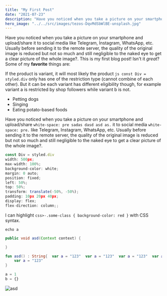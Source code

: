 ```yaml
---
title: "My First Post"
date: "2021-07-23"
description: "Have you noticed when you take a picture on your smartphone and upload/share it to social media like Telegram, Instagram, WhatsApp, etc."
hero_image: "../../src/images/tezos-DqvMdSbWlBE-unsplash.jpg"
---
```



Have you noticed when you take a picture on your smartphone and upload/share it to social media like Telegram, Instagram, WhatsApp, etc. Usually before sending it to the remote server, the quality of the original image is reduced but not so much and still negligible to the naked eye to get a clear picture of the whole image?.
This is my first blog post! Isn't it _great_?
Some of my **favorite** things are:

<Announcement type="asd" className="mt-4">

If the product is variant, it will most likely the product `js const Div = styled.div`
only has one of the restriction type (cannot combine of each other). But it can be each variant has different eligibility though, for example variant a is restricted by shop followers while variant b is not.

</Announcement>

- Petting dogs
- Singing
- Eating potato-based foods

Have you noticed when you take a picture on your smartphone and upload/share `white-space: pre sadas dasd asd as.` it to social media `white-space: pre.` like Telegram, Instagram,
WhatsApp, etc. Usually before sending it to the remote server, the quality of the
original image is reduced but not so much and still negligible to the naked eye to
get a clear picture of the whole image?.

```js
const Div = styled.div
width: 500px;
max-width: 100%;
background-color: white;
margin: 0 auto;
position: fixed;
left: 50%;
top: 50%;
transform: translate(-50%, -50%);
padding: 10px 20px 40px;
display: flex;
flex-direction: column;;

```

I can highlight `css>-.some-class { background-color: red }` with CSS syntax.

```shell
echo a
```

```java
public void asd(Context context) {

}
```

```kotlin
fun asd() : String{  var a = "123"  var a = "123"  var a = "123"  var a = "123"
    var a = "123"
}
```

```py
a = 1
b = {}
```

![asd](../../src/images/tezos-DqvMdSbWlBE-unsplash.jpg)
